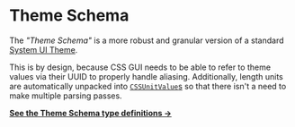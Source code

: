 # Theme Schema

The _"Theme Schema"_ is a more robust and granular version of a standard
[System UI Theme](https://system-ui.com/theme).

This is by design, because CSS GUI needs to be able to refer to theme values
via their UUID to properly handle aliasing. Additionally, length units are
automatically unpacked into [`CSSUnitValue`s](/guides/css-unit-value) so
that there isn't a need to make multiple parsing passes.

[**See the Theme Schema type definitions &rarr;**](https://github.com/components-ai/css.gui/blob/main/packages/gui/src/types/theme.ts)
